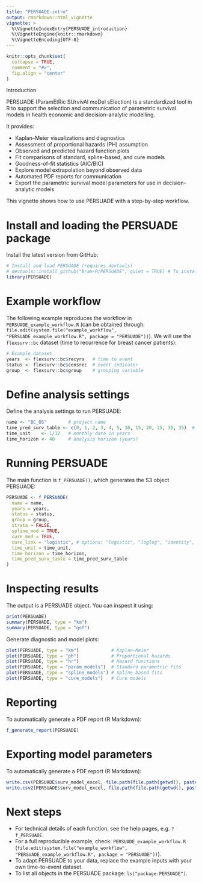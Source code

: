 ```yaml
---
title: "PERSUADE-intro"
output: rmarkdown::html_vignette
vignette: >
  %\VignetteIndexEntry{PERSUADE_introduction}
  %\VignetteEngine{knitr::rmarkdown}
  %\VignetteEncoding{UTF-8}
---
```


```r
knitr::opts_chunk$set(
  collapse = TRUE,
  comment = "#>",
  fig.align = "center"
)
```

Introduction

PERSUADE (ParamEtRic SUrvivAl moDel sElection) is a standardized tool in R to support the selection and communication of parametric survival models in health economic and decision-analytic modelling.

It provides:

- Kaplan–Meier visualizations and diagnostics
- Assessment of proportional hazards (PH) assumption
- Observed and predicted hazard function plots
- Fit comparisons of standard, spline-based, and cure models
- Goodness-of-fit statistics (AIC/BIC)
- Explore model extrapolation beyond observed data
- Automated PDF reports for communication
- Export the parametric survival model parameters for use in decision-analytic models

This vignette shows how to use PERSUADE with a step-by-step workflow.


# Install and loading the PERSUADE package
Install the latest version from GitHub:
```r
# Install and load PERSUADE (requires devtools)
# devtools::install_github("Bram-R/PERSUADE", quiet = TRUE) # To install the development version of PERSUADE
library(PERSUADE)
```

# Example workflow
The following example reproduces the workflow in `PERSUADE_example_workflow.R` (can be obtained through: `file.edit(system.file("example_workflow", "PERSUADE_example_workflow.R", package = "PERSUADE"))`). We will use the `flexsurv::bc` dataset (time to recurrence for breast cancer patients):
```r
# Example dataset
years  <- flexsurv::bc$recyrs   # time to event
status <- flexsurv::bc$censrec  # event indicator
group  <- flexsurv::bc$group    # grouping variable
```

# Define analysis settings
Define the analysis settings to run PERSUADE:
```r
name <- "BC_OS"        # project name
time_pred_surv_table <- c(0, 1, 2, 3, 4, 5, 10, 15, 20, 25, 30, 35)  # survival table times
time_unit    <- 1/12   # monthly data in years
time_horizon <- 40     # analysis horizon (years)
```

# Running PERSUADE
The main function is `f_PERSUADE()`, which generates the S3 object PERSUADE:
```r
PERSUADE <- f_PERSUADE(
  name = name,
  years = years,
  status = status,
  group = group,
  strata = FALSE,
  spline_mod = TRUE,
  cure_mod = TRUE,
  cure_link = "logistic", # options: "logistic", "loglog", "identity", "probit"
  time_unit = time_unit,
  time_horizon = time_horizon,
  time_pred_surv_table = time_pred_surv_table
)
```

# Inspecting results
The output is a PERSUADE object. You can inspect it using:
```r
print(PERSUADE)
summary(PERSUADE, type = "km")
summary(PERSUADE, type = "gof")
```

Generate diagnostic and model plots:
```r
plot(PERSUADE, type = "km")            # Kaplan-Meier
plot(PERSUADE, type = "ph")            # Proportional hazards
plot(PERSUADE, type = "hr")            # Hazard functions
plot(PERSUADE, type = "param_models")  # Standard parametric fits
plot(PERSUADE, type = "spline_models") # Spline-based fits
plot(PERSUADE, type = "cure_models")   # Cure models
```

# Reporting
To automatically generate a PDF report (R Markdown):
```r
f_generate_report(PERSUADE)
```

# Exporting model parameters
To automatically generate a PDF report (R Markdown):
```r
write.csv(PERSUADE$surv_model_excel, file.path(file.path(getwd(), paste0(name, "_output")), "PERSUADE_Time-to-event_models_parameters_comma.csv"))
write.csv2(PERSUADE$surv_model_excel, file.path(file.path(getwd(), paste0(name, "_output")), "PERSUADE_Time-to-event_models_parameters_semicolon.csv"))
```

# Next steps

- For technical details of each function, see the help pages, e.g. `?f_PERSUADE`.
- For a full reproducible example, check: `PERSUADE_example_workflow.R` (`file.edit(system.file("example_workflow", "PERSUADE_example_workflow.R", package = "PERSUADE"))`).
- To adapt PERSUADE to your data, replace the example inputs with your own time-to-event dataset.
- To list all objects in the PERSUADE package: `ls("package:PERSUADE")`.
